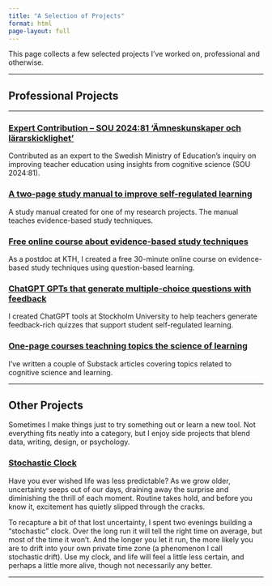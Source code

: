 ```yaml
---
title: "A Selection of Projects"
format: html
page-layout: full
---
```


This page collects a few selected projects I’ve worked on, professional and otherwise.

------------------------------------------------------------------------

## Professional Projects

------------------------------------------------------------------------

### [Expert Contribution – SOU 2024:81 ‘Ämneskunskaper och lärarskicklighet’](projects/expert_to_inquiry.qmd)

Contributed as an expert to the Swedish Ministry of Education's inquiry on improving teacher education using insights from cognitive science (SOU 2024:81).

### [A two-page study manual to improve self-regulated learning](projects/study_manual.qmd)

A study manual created for one of my research projects. The manual teaches evidence-based study techniques.

### [Free online course about evidence-based study techniques](projects/study_techniques_KTH.qmd)

As a postdoc at KTH, I created a free 30-minute online course on evidence-based study techniques using question-based learning.

### [ChatGPT GPTs that generate multiple-choice questions with feedback](projects/MCQ_generators.qmd)

I created ChatGPT tools at Stockholm University to help teachers generate feedback-rich quizzes that support student self-regulated learning.

### [One-page courses teachning topics the science of learning](projects/one_page_courses.qmd)
I've written a couple of Substack articles covering topics related to cognitive science and learning.

------------------------------------------------------------------------

## Other Projects

Sometimes I make things just to try something out or learn a new tool. Not everything fits neatly into a category, but I enjoy side projects that blend data, writing, design, or psychology.

### [Stochastic Clock](projects/stochastic_clock.qmd)

Have you ever wished life was less predictable? As we grow older, uncertainty seeps out of our days, draining away the surprise and diminishing the thrill of each moment. Routine takes hold, and before you know it, excitement has quietly slipped through the cracks.

To recapture a bit of that lost uncertainty, I spent two evenings building a “stochastic” clock. Over the long run it will tell the right time on average, but most of the time it won’t. And the longer you let it run, the more likely you are to drift into your own private time zone (a phenomenon I call stochastic drift). Use my clock, and life will feel a little less certain, and perhaps a little more alive, though not necessarily any better.

------------------------------------------------------------------------
